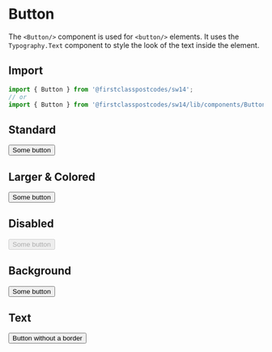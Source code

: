 
<Meta title="Components/Button" component={Button} />

# Button

The `<Button/>` component is used for `<button/>` elements. It uses the `Typography.Text` component to style the look of the text inside the element. 

## Import

```js
import { Button } from '@firstclasspostcodes/sw14';
// or
import { Button } from '@firstclasspostcodes/sw14/lib/components/Button';
```

## Standard

<Preview>
  <Story name="Standard">
    <Button >Some button</Button>
  </Story>
</Preview>

## Larger & Colored

<Preview>
  <Story name="Larger & Colored">
    <Button color="brand" size="20">Some button</Button>
  </Story>
</Preview>

## Disabled

<Preview>
  <Story name="Disabled">
    <Button disabled>Some button</Button>
  </Story>
</Preview>

## Background

<Preview>
  <Story name="Background">
    <Button background="brand" color="white">Some button</Button>
  </Story>
</Preview>

## Text

<Preview>
  <Story name="Text">
    <Button border="transparent" color="brand">Button without a border</Button>
  </Story>
</Preview>